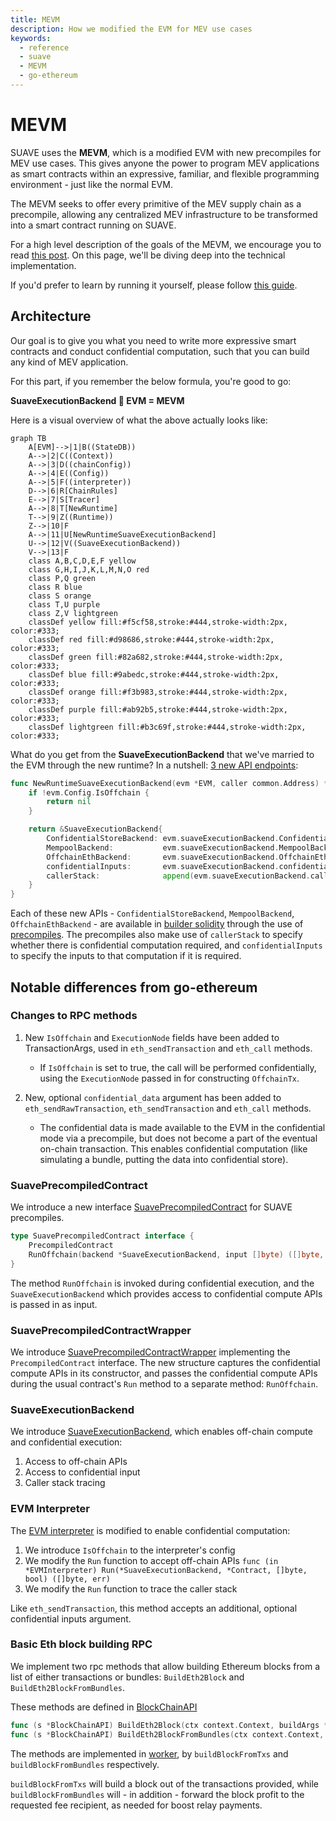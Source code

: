 ```yaml
---
title: MEVM
description: How we modified the EVM for MEV use cases
keywords:
  - reference
  - suave
  - MEVM
  - go-ethereum
---
```


# MEVM

SUAVE uses the **MEVM**, which is a modified EVM with new precompiles for MEV use cases. This gives anyone the power to program MEV applications as smart contracts within an expressive, familiar, and flexible programming environment - just like the normal EVM. 

The MEVM seeks to offer every primitive of the MEV supply chain as a precompile, allowing any centralized MEV infrastructure to be transformed into a smart contract running on SUAVE.

For a high level description of the goals of the MEVM, we encourage you to read [this post](https://writings.flashbots.net/mevm-suave-centauri-and-beyond). On this page, we'll be diving deep into the technical implementation.

If you'd prefer to learn by running it yourself, please follow [this guide](/how-to/suave-setup).

## Architecture

Our goal is to give you what you need to write more expressive smart contracts and conduct confidential computation, such that you can build any kind of MEV application.

For this part, if you remember the below formula, you're good to go:

**SuaveExecutionBackend 🤝 EVM = MEVM**

Here is a visual overview of what the above actually looks like:

```mermaid
graph TB
    A[EVM]-->|1|B((StateDB))
    A-->|2|C((Context))
    A-->|3|D((chainConfig))
    A-->|4|E((Config))
    A-->|5|F((interpreter))
    D-->|6|R[ChainRules]
    E-->|7|S[Tracer]
    A-->|8|T[NewRuntime]
    T-->|9|Z((Runtime))
    Z-->|10|F
    A-->|11|U[NewRuntimeSuaveExecutionBackend]
    U-->|12|V((SuaveExecutionBackend))
    V-->|13|F
    class A,B,C,D,E,F yellow
    class G,H,I,J,K,L,M,N,O red
    class P,Q green
    class R blue
    class S orange
    class T,U purple
    class Z,V lightgreen
    classDef yellow fill:#f5cf58,stroke:#444,stroke-width:2px, color:#333;
    classDef red fill:#d98686,stroke:#444,stroke-width:2px, color:#333;
    classDef green fill:#82a682,stroke:#444,stroke-width:2px, color:#333;
    classDef blue fill:#9abedc,stroke:#444,stroke-width:2px, color:#333;
    classDef orange fill:#f3b983,stroke:#444,stroke-width:2px, color:#333;
    classDef purple fill:#ab92b5,stroke:#444,stroke-width:2px, color:#333;
    classDef lightgreen fill:#b3c69f,stroke:#444,stroke-width:2px, color:#333;
```

What do you get from the **SuaveExecutionBackend** that we've married to the EVM through the new runtime? In a nutshell: [3 new API endpoints](/reference/confidential-computation#apis):

```go
func NewRuntimeSuaveExecutionBackend(evm *EVM, caller common.Address) *SuaveExecutionBackend {
	if !evm.Config.IsOffchain {
		return nil
	}

	return &SuaveExecutionBackend{
		ConfidentialStoreBackend: evm.suaveExecutionBackend.ConfidentialStoreBackend,
		MempoolBackend:           evm.suaveExecutionBackend.MempoolBackend,
		OffchainEthBackend:       evm.suaveExecutionBackend.OffchainEthBackend,
		confidentialInputs:       evm.suaveExecutionBackend.confidentialInputs,
		callerStack:              append(evm.suaveExecutionBackend.callerStack, &caller),
	}
}
```

Each of these new APIs - `ConfidentialStoreBackend`, `MempoolBackend`, `OffchainEthBackend` - are available in [builder solidity](/reference/builder-solidity) through the use of [precompiles](/reference/precompiles). The precompiles also make use of `callerStack` to specify whether there is confidential computation required, and `confidentialInputs` to specify the inputs to that computation if it is required.

## Notable differences from go-ethereum

### Changes to RPC methods

1. New `IsOffchain` and `ExecutionNode` fields have been added to TransactionArgs, used in `eth_sendTransaction` and `eth_call` methods.
    - If `IsOffchain` is set to true, the call will be performed confidentially, using the `ExecutionNode` passed in for constructing `OffchainTx`.

2. New, optional `confidential_data` argument has been added to `eth_sendRawTransaction`, `eth_sendTransaction` and `eth_call` methods.
    - The confidential data is made available to the EVM in the confidential mode via a precompile, but does not become a part of the eventual on-chain transaction. This enables confidential computation (like simulating a bundle, putting the data into confidential store).

### SuavePrecompiledContract

We introduce a new interface [SuavePrecompiledContract](https://github.com/flashbots/suave-geth/blob/main/core/vm/contracts.go) for SUAVE precompiles.

```go
type SuavePrecompiledContract interface {
	PrecompiledContract
	RunOffchain(backend *SuaveExecutionBackend, input []byte) ([]byte, error)
}
```

The method `RunOffchain` is invoked during confidential execution, and the `SuaveExecutionBackend` which provides access to confidential compute APIs is passed in as input.

### SuavePrecompiledContractWrapper

We introduce [SuavePrecompiledContractWrapper](https://github.com/flashbots/suave-geth/blob/main/core/vm/suave.go) implementing the `PrecompiledContract` interface. The new structure captures the confidential compute APIs in its constructor, and passes the confidential compute APIs during the usual contract's `Run` method to a separate method: `RunOffchain`.

### SuaveExecutionBackend

We introduce [SuaveExecutionBackend](https://github.com/flashbots/suave-geth/blob/main/core/vm/suave.go), which enables off-chain compute and confidential execution:

1. Access to off-chain APIs
2. Access to confidential input
3. Caller stack tracing

### EVM Interpreter

The [EVM interpreter](https://github.com/flashbots/suave-geth/blob/main/core/vm/interpreter.go) is modified to enable confidential computation:

1. We introduce `IsOffchain` to the interpreter's config
2. We modify the `Run` function to accept off-chain APIs `func (in *EVMInterpreter) Run(*SuaveExecutionBackend, *Contract, []byte, bool) ([]byte, err)`
3. We modify the `Run` function to trace the caller stack

Like `eth_sendTransaction`, this method accepts an additional, optional confidential inputs argument.

### Basic Eth block building RPC

We implement two rpc methods that allow building Ethereum blocks from a list of either transactions or bundles: `BuildEth2Block` and `BuildEth2BlockFromBundles`.

These methods are defined in [BlockChainAPI](https://github.com/flashbots/suave-geth/blob/main/internal/ethapi/api.go)

```go
func (s *BlockChainAPI) BuildEth2Block(ctx context.Context, buildArgs *types.BuildBlockArgs, txs types.Transactions) (*engine.ExecutionPayloadEnvelope, error)
func (s *BlockChainAPI) BuildEth2BlockFromBundles(ctx context.Context, buildArgs *types.BuildBlockArgs, bundles []types.SBundle) (*engine.ExecutionPayloadEnvelope, error)

```

The methods are implemented in [worker](https://github.com/flashbots/suave-geth/blob/main/miner/worker.go), by `buildBlockFromTxs` and `buildBlockFromBundles` respectively.

`buildBlockFromTxs` will build a block out of the transactions provided, while `buildBlockFromBundles` will - in addition - forward the block profit to the requested fee recipient, as needed for boost relay payments.
